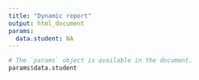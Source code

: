 ```yaml
---
title: "Dynamic report"
output: html_document
params:
  data.student: NA
---
```


```r
# The `params` object is available in the document.
params$data.student
```

